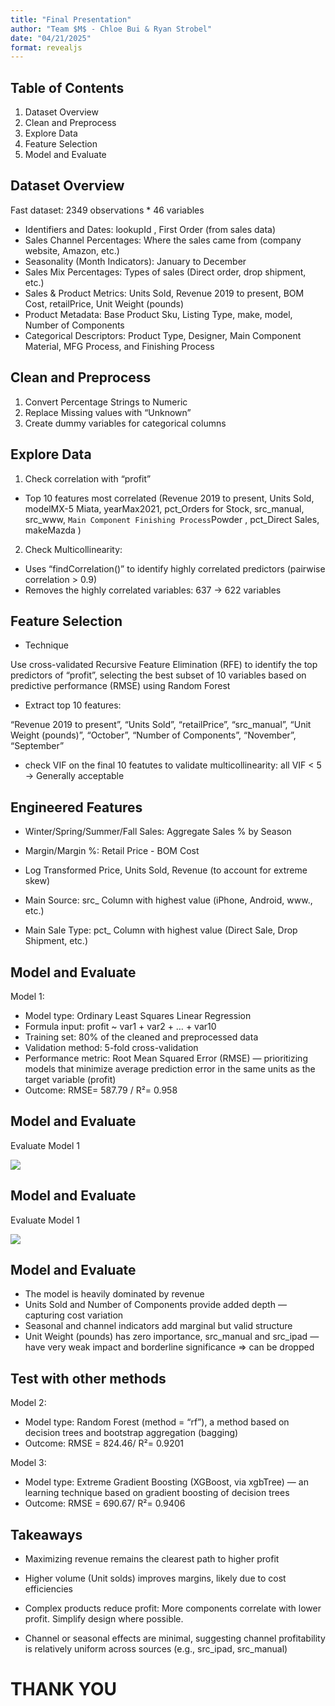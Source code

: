 ```yaml
---
title: "Final Presentation"
author: "Team $M$ - Chloe Bui & Ryan Strobel"
date: "04/21/2025"
format: revealjs
---
```


## Table of Contents

1. Dataset Overview
2. Clean and Preprocess
3. Explore Data
4. Feature Selection
5. Model and Evaluate

## Dataset Overview
Fast dataset: 2349 observations * 46 variables 

- Identifiers and Dates: lookupId	, First Order (from sales data) 
- Sales Channel Percentages: Where the sales came from (company website, Amazon, etc.)
- Seasonality (Month Indicators): January to December
- Sales Mix Percentages: Types of sales (Direct order, drop shipment, etc.)
- Sales & Product Metrics: Units Sold, Revenue 2019 to present, 
BOM Cost, retailPrice, Unit Weight (pounds)
- Product Metadata: Base Product Sku, Listing Type, make, model, Number of Components
- Categorical Descriptors: Product Type, Designer, Main Component Material, MFG Process, and Finishing Process

## Clean and Preprocess

1. Convert Percentage Strings to Numeric
2. Replace Missing values with "Unknown"
3. Create dummy variables for categorical columns

## Explore Data

1. Check correlation with "profit" 
- Top 10 features most correlated (Revenue 2019 to present, Units Sold, modelMX-5 Miata, yearMax2021, pct_Orders for Stock, src_manual, src_www, `Main Component Finishing Process`Powder , pct_Direct Sales, makeMazda )

2. Check Multicollinearity:
- Uses "findCorrelation()" to identify highly correlated predictors (pairwise correlation > 0.9)
- Removes the highly correlated variables: 637 -> 622 variables

## Feature Selection

- Technique

Use cross-validated Recursive Feature Elimination (RFE) to identify the top predictors of "profit", selecting the best subset of 10 variables based on predictive performance (RMSE) using Random Forest

- Extract top 10 features:

"Revenue 2019 to present", "Units Sold", "retailPrice", "src_manual", "Unit Weight (pounds)", "October", "Number of Components", "November", "September"

- check VIF on the final 10 featutes to validate multicollinearity: all VIF < 5 → Generally acceptable

## Engineered Features

- Winter/Spring/Summer/Fall Sales: Aggregate Sales % by Season

- Margin/Margin %: Retail Price - BOM Cost

- Log Transformed Price, Units Sold, Revenue (to account for extreme skew)

- Main Source: src_ Column with highest value (iPhone, Android, www., etc.) 

- Main Sale Type: pct_ Column with highest value (Direct Sale, Drop Shipment, etc.)

## Model and Evaluate

Model 1:

- Model type: Ordinary Least Squares Linear Regression
- Formula input: profit ~ var1 + var2 + ... + var10 
- Training set: 80% of the cleaned and preprocessed data
- Validation method: 5-fold cross-validation
- Performance metric: Root Mean Squared Error (RMSE) — prioritizing models that minimize average prediction error in the same units as the target variable (profit)
- Outcome: RMSE= 587.79 / R²= 0.958

## Model and Evaluate

Evaluate Model 1

![](imagePLOT.jpg)

## Model and Evaluate

Evaluate Model 1

![](imageLM.jpg)

## Model and Evaluate
 
- The model is heavily dominated by revenue 
- Units Sold and Number of Components provide added depth — capturing cost variation
- Seasonal and channel indicators add marginal but valid structure
- Unit Weight (pounds) has zero importance, src_manual and src_ipad — have very weak impact and borderline significance => can be dropped

## Test with other methods

Model 2:

- Model type: Random Forest (method = "rf"), a method based on decision trees and bootstrap aggregation (bagging)
- Outcome: RMSE = 824.46/ R²= 0.9201
 
Model 3:

- Model type: Extreme Gradient Boosting (XGBoost, via xgbTree) — an learning technique based on gradient boosting of decision trees
- Outcome:  RMSE = 690.67/ R²= 0.9406

## Takeaways

- Maximizing revenue remains the clearest path to higher profit

- Higher volume (Unit solds) improves margins, likely due to cost efficiencies

- Complex products reduce profit: More components correlate with lower profit. Simplify design where possible.

- Channel or seasonal effects are minimal, suggesting channel profitability is relatively uniform across sources (e.g., src_ipad, src_manual)


# THANK YOU

